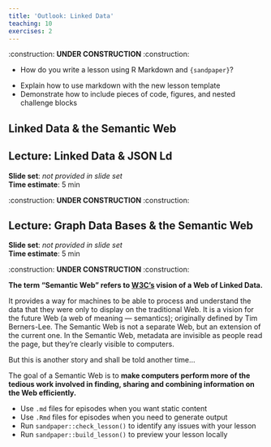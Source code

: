 ```yaml
---
title: 'Outlook: Linked Data'
teaching: 10
exercises: 2
---
```


::::::::::::::::::: callout

:construction: **UNDER CONSTRUCTION** :construction:

:::::::::::::::::::::::::::

:::::::::::::::::::::::::::::::::::::: questions 

- How do you write a lesson using R Markdown and `{sandpaper}`?

::::::::::::::::::::::::::::::::::::::::::::::::

::::::::::::::::::::::::::::::::::::: objectives

- Explain how to use markdown with the new lesson template
- Demonstrate how to include pieces of code, figures, and nested challenge blocks

::::::::::::::::::::::::::::::::::::::::::::::::


## Linked Data & the Semantic Web

::::::::::::::::::::::::::::::::::::::::::::::::::::::::::::::::::::: instructor
## Lecture: Linked Data & JSON Ld

**Slide set**: <i>not provided in slide set</i><br>
**Time estimate**: 5 min

:construction: **UNDER CONSTRUCTION** :construction:

::::::::::::::::::::::::::::::::::::::::::::::::::::::::::::::::::::::::::::::::

::::::::::::::::::::::::::::::::::::::::::::::::::::::::::::::::::::: instructor
## Lecture: Graph Data Bases & the Semantic Web

**Slide set**: <i>not provided in slide set</i><br>
**Time estimate**: 5 min

:construction: **UNDER CONSTRUCTION** :construction:

::::::::::::::::::::::::::::::::::::::::::::::::::::::::::::::::::::::::::::::::

**The term “Semantic Web” refers to <a href="https://www.w3.org/standards/semanticweb/" target="_blank">W3C’s</a> vision of a Web of Linked Data.**

It provides a way for machines to be able to process and understand the data that they were only to display on the traditional Web. It is a vision for the future Web (a web of meaning — semantics); originally defined by Tim Berners-Lee. The Semantic Web is not a separate Web, but an extension of the current one. In the Semantic Web, metadata are invisible as people read the page, but they're clearly visible to computers.

But this is another story and shall be told another time...

:::::::::::::::::::::::::::::::::::::::::::::::::::::::::::::::::::::::: callout 
The goal of a Semantic Web is to **make computers perform more of the tedious work involved in finding, sharing and combining information on the Web efficiently.**
::::::::::::::::::::::::::::::::::::::::::::::::::::::::::::::::::::::::::::::::



::::::::::::::::::::::::::::::::::::: keypoints 

- Use `.md` files for episodes when you want static content
- Use `.Rmd` files for episodes when you need to generate output
- Run `sandpaper::check_lesson()` to identify any issues with your lesson
- Run `sandpaper::build_lesson()` to preview your lesson locally

::::::::::::::::::::::::::::::::::::::::::::::::

